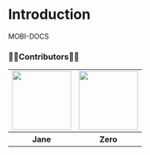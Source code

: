 # Introduction

MOBI-DOCS

### 👩‍💻Contributors🧑‍💻

<table>
  <tbody>
    <tr>
      <td>
        <a href='https://github.com/JeongwooHam'>
          <img
            src='https://avatars.githubusercontent.com/u/123251211?v=4'
            width='120px'
            height='120px'
          />
        </a>
      </td>
      <td>
        <a href='https://github.com/Jihyeong00'>
          <img
            src='https://avatars.githubusercontent.com/u/115636461?v=4'
            width='120px'
            height='120px'
          />
        </a>
      </td>
    </tr>
    <tr>
      <th>Jane</th>
      <th>Zero</th>
    </tr>
  </tbody>
</table>
